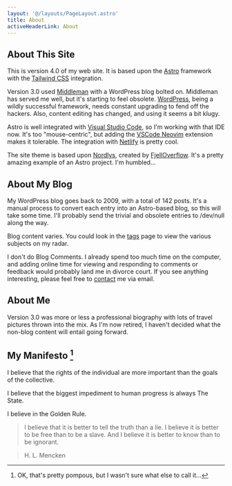 ```yaml
---
layout: '@/layouts/PageLayout.astro'
title: About
activeHeaderLink: About
---
```


## About This Site

This is version 4.0 of my web site. It is based upon the [Astro](https://astro.build/) framework with the
[Tailwind CSS](https://tailwindcss.com/) integration.

Version 3.0 used [Middleman](https://middlemanapp.com/) with a WordPress blog bolted on. Middleman has served me well, but it's starting to feel obsolete.
[WordPress](https://wordpress.com/), being a wildly successful framework, needs constant upgrading to fend off the hackers. Also, content editing
has changed, and using it seems a bit klugy.

Astro is well integrated with [Visual Studio Code](https://code.visualstudio.com/), so I'm working with that IDE now. It's too "mouse-centric", but adding
the [VSCode Neovim](https://github.com/vscode-neovim/vscode-neovim) extension makes it tolerable. The integration with [Netlify](https://www.netlify.com/) is pretty cool.

The site theme is based upon [Nordlys](https://nordlys.fjelloverflow.dev/), created by [FjellOverflow](https://fjelloverflow.dev/). It's a pretty amazing
example of an Astro project. I'm humbled...

## About My Blog

My WordPress blog goes back to 2009, with a total of 142 posts. It's a manual process to convert each entry into
an Astro-based blog, so this will take some time. I'll probably send the trivial and obsolete entries to /dev/null
along the way.

Blog content varies. You could look in the [tags](/tags) page to view the various subjects on my radar.

I don't do Blog Comments. I already spend too much time on the computer, and adding online time for viewing
and responding to comments or feedback would probably land me in divorce court. If you see anything interesting,
please feel free to [contact](/contact) me via email.

## About Me

Version 3.0 was more or less a professional biography with lots of travel pictures thrown into the mix.
As I'm now retired, I haven't decided what the non-blog content will entail going forward.

## My Manifesto [^1]

I believe that the rights of the individual are more important than the goals of the collective.

I believe that the biggest impediment to human progress is always The State.

I believe in the Golden Rule.

> I believe that it is better to tell the truth than a lie. I believe it is better to be free than to be a slave. And I believe it is better to know than to be ignorant.

> H. L. Mencken

[^1]: OK, that's pretty pompous, but I wasn't sure what else to call it...
